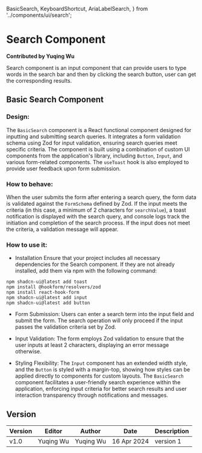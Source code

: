   BasicSearch,
  KeyboardShortcut,
  AriaLabelSearch,
} from '../components/ui/search';

# Search Component

**Contributed by Yuqing Wu**

Search component is an input component that can provide users to type words in the search bar and then by clicking the search button, user can get the corresponding results.

## Basic Search Component

### Design:
The `BasicSearch` component is a React functional component designed for inputting and submitting search queries. It integrates a form validation schema using Zod for input validation, ensuring search queries meet specific criteria. The component is built using a combination of custom UI components from the application's library, including `Button`, `Input`, and various form-related components. The `useToast` hook is also employed to provide user feedback upon form submission. 

### How to behave: 
When the user submits the form after entering a search query, the form data is validated against the `FormSchema` defined by Zod. If the input meets the criteria (in this case, a minimum of 2 characters for `searchValue`), a toast notification is displayed with the search query, and console logs track the initiation and completion of the search process. If the input does not meet the criteria, a validation message will appear. 

### How to use it: 
- Installation 
Ensure that your project includes all necessary dependencies for the Search component. If they are not already installed, add them via npm with the following command: 
``` 
npm shadcn-ui@latest add toast 
npm install @hookform/resolvers/zod 
npm install react-hook-form 
npm shadcn-ui@latest add input 
npm shadcn-ui@latest add button 
``` 
- Form Submission:
Users can enter a search term into the input field and submit the form. The search operation will only proceed if the input passes the validation criteria set by Zod. 

- Input Validation: 
The form employs Zod validation to ensure that the user inputs at least 2 characters, displaying an error message otherwise. 

- Styling Flexibility: 
The `Input` component has an extended width style, and the `Button` is styled with a margin-top, showing how styles can be applied directly to components for custom layouts. The `BasicSearch` component facilitates a user-friendly search experience within the application, enforcing input criteria for better search results and user interaction transparency through notifications and messages. 

<BasicSearch />


## Version

| Version | Editor          | Author          | Date       | Description |
| ------- | --------------- | --------------- | ---------- | ----------- |
| v1.0    |    Yuqing Wu    | Yuqing Wu       | 16 Apr 2024| version 1   |

